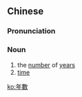 {{also|年数}}
==Chinese==
{{zh-forms|s=年数}}

===Pronunciation===
{{zh-pron
|m=niánshù
|cat=n
}}

===Noun===
{{zh-noun}}

# the [[number]] of [[year]]s
# [[time]] {{qualifier|in general}}

[[ko:年數]]